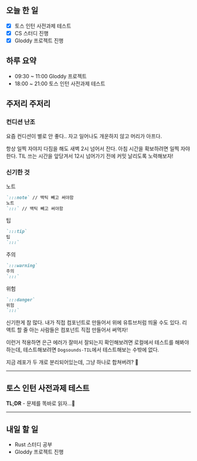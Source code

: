 ## 오늘 한 일

- [x] 토스 인턴 사전과제 테스트
- [x] CS 스터디 진행
- [x] Gloddy 프로젝트 진행

## 하루 요약

- 09:30 ~ 11:00 Gloddy 프로젝트
- 18:00 ~ 21:00 토스 인턴 사전과제 테스트

## 주저리 주저리

### 컨디션 난조

<Youtube id="NkGP2AV6gE8" />

요즘 컨디션이 별로 안 좋다.. 자고 일어나도 개운하지 않고 머리가 아프다.

항상 일찍 자야지 다짐을 해도 새벽 2시 넘어서 잔다. 아침 시간을 확보하려면 일찍 자야한다. TIL 쓰는 시간을 앞당겨서 12시 넘어가기 전에 커밋 날리도록 노력해보자!

### 신기한 것

<Admonition type='note'>
노트

```md
`:::note` // 백틱 빼고 써야함
노트
`:::` // 백틱 빼고 써야함
```

</Admonition>

<Admonition type='tip'>
팁

```md
`:::tip`
팁
`:::`
```

</Admonition>

<Admonition type='warning'>
주의

```md
`:::warning`
주의
`:::`
```

</Admonition>

<Admonition type='danger'>
위험

```md
`:::danger`
위험
`:::`
```

</Admonition>

신기한게 참 많다. 내가 직접 컴포넌트로 만들어서 위에 유튜브처럼 띄울 수도 있다. 리액트 할 줄 아는 사람들은 컴포넌트 직접 만들어서 써먹자!

이런거 적용하면 은근 에러가 잘떠서 잘되는지 확인해보려면 로컬에서 테스트를 해봐야하는데, 테스트해보려면 `Dogsounds-TIL`에서 테스트해보는 수밖에 없다.

지금 레포가 두 개로 분리되어있는데, 그냥 하나로 합쳐버려? 🤔

---

## 토스 인턴 사전과제 테스트

**TL;DR** - 문제를 똑바로 읽자...🥲

---

## 내일 할 일

- Rust 스터디 공부
- Gloddy 프로젝트 진행
